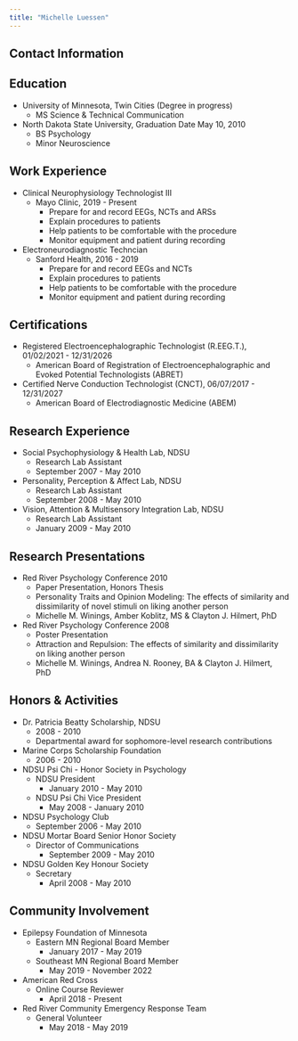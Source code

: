 ```yaml
---
title: "Michelle Luessen"
---
```


## Contact Information

## Education

* University of Minnesota, Twin Cities (Degree in progress)
  * MS Science & Technical Communication 
* North Dakota State University, Graduation Date May 10, 2010
  * BS Psychology
  * Minor Neuroscience
  
## Work Experience

* Clinical Neurophysiology Technologist III
  * Mayo Clinic, 2019 - Present 
    * Prepare for and record EEGs, NCTs and ARSs
    * Explain procedures to patients
    * Help patients to be comfortable with the procedure
    * Monitor equipment and patient during recording

* Electroneurodiagnostic Techncian
  * Sanford Health, 2016 - 2019
    * Prepare for and record EEGs and NCTs
    * Explain procedures to patients
    * Help patients to be comfortable with the procedure
    * Monitor equipment and patient during recording

## Certifications

* Registered Electroencephalographic Technologist (R.EEG.T.), 01/02/2021 - 12/31/2026
  * American Board of Registration of Electroencephalographic and Evoked Potential Technologists (ABRET)
* Certified Nerve Conduction Technologist (CNCT), 06/07/2017 - 12/31/2027
  * American Board of Electrodiagnostic Medicine (ABEM)
  
## Research Experience

* Social Psychophysiology & Health Lab, NDSU
  * Research Lab Assistant
  * September 2007 - May 2010

* Personality, Perception & Affect Lab, NDSU
  * Research Lab Assistant
  * September 2008 - May 2010

* Vision, Attention & Multisensory Integration Lab, NDSU
  * Research Lab Assistant
  * January 2009 - May 2010

## Research Presentations

* Red River Psychology Conference 2010
  * Paper Presentation, Honors Thesis
  * Personality Traits and Opinion Modeling:  The effects of similarity and dissimilarity of novel stimuli on liking another person
  * Michelle M. Winings, Amber Koblitz, MS & Clayton J. Hilmert, PhD

* Red River Psychology Conference 2008
  * Poster Presentation
  * Attraction and Repulsion:  The effects of similarity and dissimilarity on liking another person
  * Michelle M. Winings, Andrea N. Rooney, BA & Clayton J. Hilmert, PhD

## Honors & Activities	

* Dr. Patricia Beatty Scholarship, NDSU
  * 2008 - 2010  
  * Departmental award for sophomore-level research contributions

* Marine Corps Scholarship Foundation
  * 2006 - 2010

* NDSU Psi Chi - Honor Society in Psychology
  * NDSU President
    * January 2010 - May 2010
  * NDSU Psi Chi Vice President
    * May 2008 - January 2010

* NDSU Psychology Club
  * September 2006 - May 2010

* NDSU Mortar Board Senior Honor Society
  * Director of Communications
    * September 2009 - May 2010

* NDSU Golden Key Honour Society
  * Secretary
    * April 2008 - May 2010

## Community Involvement 

* Epilepsy Foundation of Minnesota
  * Eastern MN Regional Board Member
    * January 2017 - May 2019
  * Southeast MN Regional Board Member
    * May 2019 - November 2022

* American Red Cross 
  * Online Course Reviewer
    * April 2018 - Present

* Red River Community Emergency Response Team
  * General Volunteer
    * May 2018 - May 2019


